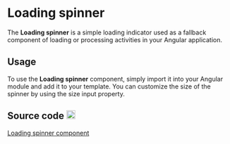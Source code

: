 
<style>
  {`
    .github-icon {
      margin-left: 0.25rem;
    }
  `}
</style>

# Loading spinner

The <strong>Loading spinner</strong> is a simple loading indicator used 
as a fallback component of loading or processing activities in your Angular application.

<Meta of={LoadingSpinnerStories} />

<Canvas of={LoadingSpinnerStories.Medium} />

<Controls />

## Usage

To use the <strong>Loading spinner</strong> component, simply import it into your Angular 
module and add it to your template. You can customize the size of the 
spinner by using the size input property.

## Source code <img className="github-icon" src={GithubIcon} alt="github" width="20"/>

[Loading spinner component](https://github.com/histefanov/accedia-angular-components/tree/main/projects/accedia-angular-components/src/lib/components/loading-spinner)

